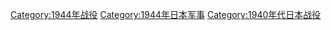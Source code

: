 [[Category:1944年战役|Category:1944年战役]]
[[Category:1944年日本军事|Category:1944年日本军事]]
[[Category:1940年代日本战役|Category:1940年代日本战役]]